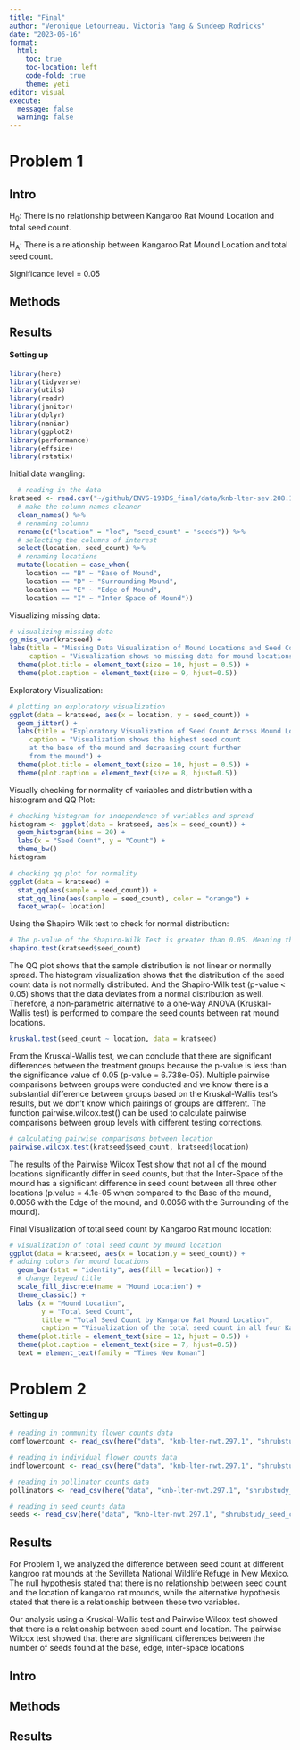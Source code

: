 ```yaml
---
title: "Final"
author: "Veronique Letourneau, Victoria Yang & Sundeep Rodricks"
date: "2023-06-16"
format:
  html:
    toc: true
    toc-location: left
    code-fold: true
    theme: yeti
editor: visual
execute:
  message: false
  warning: false
---
```


# Problem 1

## Intro

H~0~: There is no relationship between Kangaroo Rat Mound Location and total seed count.

H~A~: There is a relationship between Kangaroo Rat Mound Location and total seed count.

Significance level = 0.05

## Methods

## Results

#### Setting up

```r
library(here)
library(tidyverse)
library(utils)
library(readr)
library(janitor)
library(dplyr)
library(naniar)
library(ggplot2)
library(performance)
library(effsize)
library(rstatix)
```

Initial data wangling:

```r
  # reading in the data
kratseed <- read.csv("~/github/ENVS-193DS_final/data/knb-lter-sev.208.102459/sev208_kratseedbank_20120213.txt") %>% 
  # make the column names cleaner
  clean_names() %>%
  # renaming columns
  rename(c("location" = "loc", "seed_count" = "seeds")) %>% 
  # selecting the columns of interest
  select(location, seed_count) %>% 
  # renaming locations
  mutate(location = case_when(
    location == "B" ~ "Base of Mound", 
    location == "D" ~ "Surrounding Mound",
    location == "E" ~ "Edge of Mound",
    location == "I" ~ "Inter Space of Mound"))
```

Visualizing missing data:

```r
# visualizing missing data
gg_miss_var(kratseed) +
labs(title = "Missing Data Visualization of Mound Locations and Seed Count",
     caption = "Visualization shows no missing data for mound locations nor seed counts") +
  theme(plot.title = element_text(size = 10, hjust = 0.5)) +
  theme(plot.caption = element_text(size = 9, hjust=0.5))
```

Exploratory Visualization:

```r
# plotting an exploratory visualization 
ggplot(data = kratseed, aes(x = location, y = seed_count)) +
  geom_jitter() +
  labs(title = "Exploratory Visualization of Seed Count Across Mound Locations ",
     caption = "Visualization shows the highest seed count 
     at the base of the mound and decreasing count further 
     from the mound") +
  theme(plot.title = element_text(size = 10, hjust = 0.5)) +
  theme(plot.caption = element_text(size = 8, hjust=0.5))
```

Visually checking for normality of variables and distribution with a histogram and QQ Plot:

```r
# checking histogram for independence of variables and spread
histogram <- ggplot(data = kratseed, aes(x = seed_count)) +
  geom_histogram(bins = 20) +
  labs(x = "Seed Count", y = "Count") +
  theme_bw()
histogram
```

```r
# checking qq plot for normality
ggplot(data = kratseed) +
  stat_qq(aes(sample = seed_count)) +
  stat_qq_line(aes(sample = seed_count), color = "orange") +
  facet_wrap(~ location)
```

Using the Shapiro Wilk test to check for normal distribution:

```r
# The p-value of the Shapiro-Wilk Test is greater than 0.05. Meaning the data significantly deviates from a normal distribution.
shapiro.test(kratseed$seed_count)
```

The QQ plot shows that the sample distribution is not linear or normally spread. The histogram visualization shows that the distribution of the seed count data is not normally distributed. And the Shapiro-Wilk test (p-value \< 0.05) shows that the data deviates from a normal distribution as well. Therefore, a non-parametric alternative to a one-way ANOVA (Kruskal-Wallis test) is performed to compare the seed counts between rat mound locations.

```r
kruskal.test(seed_count ~ location, data = kratseed)
```

From the Kruskal-Wallis test, we can conclude that there are significant differences between the treatment groups because the p-value is less than the significance value of 0.05 (p-value = 6.738e-05). Multiple pairwise comparisons between groups were conducted and we know there is a substantial difference between groups based on the Kruskal-Wallis test's results, but we don't know which pairings of groups are different. The function pairwise.wilcox.test() can be used to calculate pairwise comparisons between group levels with different testing corrections.

```r
# calculating pairwise comparisons between location
pairwise.wilcox.test(kratseed$seed_count, kratseed$location)
```

The results of the Pairwise Wilcox Test show that not all of the mound locations significantly differ in seed counts, but that the Inter-Space of the mound has a significant difference in seed count between all three other locations (p.value = 4.1e-05 when compared to the Base of the mound, 0.0056 with the Edge of the mound, and 0.0056 with the Surrounding of the mound).

Final Visualization of total seed count by Kangaroo Rat mound location:

```r
# visualization of total seed count by mound location
ggplot(data = kratseed, aes(x = location,y = seed_count)) +
# adding colors for mound locations
  geom_bar(stat = "identity", aes(fill = location)) +
  # change legend title
  scale_fill_discrete(name = "Mound Location") +
  theme_classic() +
  labs (x = "Mound Location", 
        y = "Total Seed Count", 
        title = "Total Seed Count by Kangaroo Rat Mound Location",
        caption = "Visualization of the total seed count in all four Kangaroo rat mound locations.") +
  theme(plot.title = element_text(size = 12, hjust = 0.5)) +
  theme(plot.caption = element_text(size = 7, hjust=0.5))
  text = element_text(family = "Times New Roman")
```

# Problem 2

#### Setting up

```r
# reading in community flower counts data
comflowercount <- read_csv(here("data", "knb-lter-nwt.297.1", "shrubstudy_community_flower_counts.ms.data.csv"))

# reading in individual flower counts data
indflowercount <- read_csv(here("data", "knb-lter-nwt.297.1", "shrubstudy_individual_flower_counts.ms.data.csv"))

# reading in pollinator counts data
pollinators <- read_csv(here("data", "knb-lter-nwt.297.1", "shrubstudy_pollinator.ms.data.csv"))

# reading in seed counts data
seeds <- read_csv(here("data", "knb-lter-nwt.297.1", "shrubstudy_seed_ctwt.ms.data.csv"))
```

## Results
For Problem 1, we analyzed the difference between seed count at different kangroo rat mounds at the Sevilleta National Wildlife Refuge in New Mexico. The null hypothesis stated that there is no relationship between seed count and the location of kangaroo rat mounds, while the alternative hypothesis stated that there is a relationship between these two variables. 

Our analysis using a Kruskal-Wallis test and Pairwise Wilcox test showed that there is a relationship between seed count and location. The pairwise Wilcox test showed that there are significant differences between the number of seeds found at the base, edge, inter-space locations 



## Intro

## Methods

## Results
